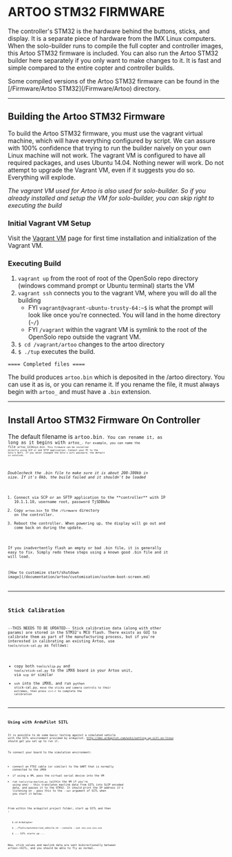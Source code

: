 = ARTOO STM32 FIRMWARE =

The controller's STM32 is the hardware behind the buttons, sticks, and display.  It is a separate piece of hardware from the IMX Linux computers.  When the solo-builder runs to compile the full copter and controller images, this Artoo STM32 firmware is included.  You can also run the Artoo STM32 builder here separately if you only want to make changes to it.  It is fast and simple compared to the entire copter and controller builds.

Some compiled versions of the Artoo STM32 firmware can be found in the [/Firmware/Artoo STM32](/Firmware/Artoo) directory.

----

== Building the Artoo STM32 Firmware ==

To build the Artoo STM32 firmware, you must use the vagrant virtual machine, which will have everything configured by script. We can assure with 100% confidence that trying to run the builder naively on your own Linux machine will not work.  The vagrant VM is configured to have all required packages, and uses Ubuntu 14.04.  Nothing newer will work.  Do not attempt to upgrade the Vagrant VM, even if it suggests you do so.  Everything will explode.

''The vagrant VM used for Artoo is also used for solo-builder.  So if you already installed and setup the VM for solo-builder, you can skip right to executing the build''

=== Initial Vagrant VM Setup ===

Visit the [[Vagrant VM]] page for first time installation and initialization of the Vagrant VM.

=== Executing Build ===

# <code>vagrant up</code> from the root of root of the OpenSolo repo directory (windows command prompt or Ubuntu terminal) starts the VM
# <code>vagrant ssh</code> connects you to the vagrant VM, where you will do all the building  
#* FYI <code>vagrant@vagrant-ubuntu-trusty-64:~$</code> is what the prompt will look like once you're connected. You will land in the home directory (<code>~/</code>)  
#* FYI <code>/vagrant</code> within the vagrant VM is symlink to the root of the OpenSolo repo outside the vagrant VM.
# <code>$ cd /vagrant/artoo</code> changes to the artoo directory
# <code>$ ./tup</code> executes the build.

 ==== Completed files ====
 
The build produces <code>artoo.bin</code> which is deposited in the /artoo directory.  You can use it as is, or you can rename it.  If you rename the file, it must always begin with <code>artoo_</code> and must have a <code>.bin</code> extension.

----

== Install Artoo STM32 Firmware On Controller ==

The default filename is <code>artoo.bin<code>.  You can rename it, as long as it begins with <code>artoo_<code>.  For example, you can name the file <code>artoo_1234xyz.bin<code>.  This firmware can be installed directly using SCP or and SFTP application. Connect your PC to the Solo's WiFi. If you never changed the Solo's wifi password, the default is sololink.

''Doublecheck the .bin file to make sure it is about 200-300kb in size. If it's 0kb, the build failed and it shouldn't be loaded''
# Connect via SCP or an SFTP application to the **controller** with IP 10.1.1.10, username root, password TjSDBkAu
# Copy <code>artoo.bin</code> to the <code>/firmware</code> directory on the controller.
# Reboot the controller.  When powering up, the display will go out and come back on during the update.

If you inadvertently flash an empty or bad .bin file, it is generally easy to fix.  Simply redo these steps using a known good .bin file and it will load.

[How to customize start/shutdown image](/documentation/artoo/customisation/custom-boot-screen.md)

----

== Stick Calibration ==

--THIS NEEDS TO BE UPDATED--
Stick calibration data (along with other params) are stored in the STM32's MCU flash. There exists as GUI to calibrate them as part of the manufacturing process, but if you're interested in calibrating an existing Artoo, use <code>tools/stick-cal.py</code> as follows:

* copy both <code>tools/slip.py</code> and <code>tools/stick-cal.py</code> to the iMX6 board in your Artoo unit, via <code>scp</code> or similar
* <code>ssh</code> into the iMX6, and run <code>python stick-cal.py<code>, move the sticks and camera controls to their extremes, then press <code>ctrl-C</code> to complete the calibration

----

== Using with ArduPilot SITL ==

It is possible to do some basic testing against a simulated vehicle with the SITL environment provided by ardupilot. http://dev.ardupilot.com/wiki/setting-up-sitl-on-linux should get you set up to run it.

To connect your board to the simulation environment:

* connect an FTDI cable (or similar) to the UART that is normally connected to the iMX6
* if using a VM, pass the virtual serial device into the VM
* run <code>tools/slip-mavlink.py</code> (within the VM if you're using one) - this translates mavlink data from SITL into SLIP encoded data, and passes it to the STM32. It should print the IP address it's listening on - pass this to the <code>--out</code> argument of SITL when you start it below.

From within the ardupilot project folder, start up SITL and then :

    $ cd ArduCopter
    $ ../Tools/autotest/sim_vehicle.sh --console --out xxx.xxx.xxx.xxx
    $ ... SITL starts up ...

Now, stick values and mavlink data are sent bidirectionally between artoo<->SITL, and you should be able to fly as normal.
